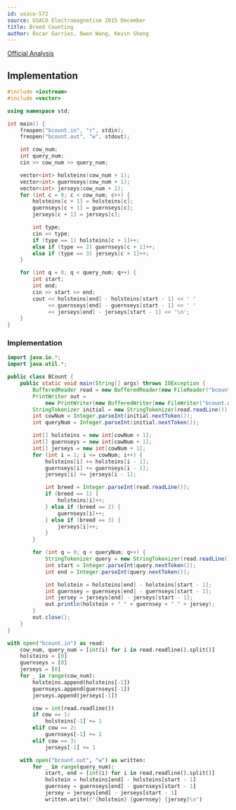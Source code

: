```yaml
---
id: usaco-572
source: USACO Electromagnetism 2015 December
title: Breed Counting
author: Óscar Garries, Owen Wang, Kevin Sheng
---
```


[Official Analysis](http://www.usaco.org/current/data/sol_bcount_electromagnetism_dec15.html)

<LanguageSection>
<CPPSection>

## Implementation

```cpp
#include <iostream>
#include <vector>

using namespace std;

int main() {
	freopen("bcount.in", "r", stdin);
	freopen("bcount.out", "w", stdout);

	int cow_num;
	int query_num;
	cin >> cow_num >> query_num;

	vector<int> holsteins(cow_num + 1);
	vector<int> guernseys(cow_num + 1);
	vector<int> jerseys(cow_num + 1);
	for (int c = 0; c < cow_num; c++) {
		holsteins[c + 1] = holsteins[c];
		guernseys[c + 1] = guernseys[c];
		jerseys[c + 1] = jerseys[c];

		int type;
		cin >> type;
		if (type == 1) holsteins[c + 1]++;
		else if (type == 2) guernseys[c + 1]++;
		else if (type == 3) jerseys[c + 1]++;
	}

	for (int q = 0; q < query_num; q++) {
		int start;
		int end;
		cin >> start >> end;
		cout << holsteins[end] - holsteins[start - 1] << ' '
		     << guernseys[end] - guernseys[start - 1] << ' '
		     << jerseys[end] - jerseys[start - 1] << '\n';
	}
}
```

</CPPSection>
<JavaSection>

### Implementation

```java
import java.io.*;
import java.util.*;

public class BCount {
	public static void main(String[] args) throws IOException {
		BufferedReader read = new BufferedReader(new FileReader("bcount.in"));
		PrintWriter out =
		    new PrintWriter(new BufferedWriter(new FileWriter("bcount.out")));
		StringTokenizer initial = new StringTokenizer(read.readLine());
		int cowNum = Integer.parseInt(initial.nextToken());
		int queryNum = Integer.parseInt(initial.nextToken());

		int[] holsteins = new int[cowNum + 1];
		int[] guernseys = new int[cowNum + 1];
		int[] jerseys = new int[cowNum + 1];
		for (int i = 1; i <= cowNum; i++) {
			holsteins[i] += holsteins[i - 1];
			guernseys[i] += guernseys[i - 1];
			jerseys[i] += jerseys[i - 1];

			int breed = Integer.parseInt(read.readLine());
			if (breed == 1) {
				holsteins[i]++;
			} else if (breed == 2) {
				guernseys[i]++;
			} else if (breed == 3) {
				jerseys[i]++;
			}
		}

		for (int q = 0; q < queryNum; q++) {
			StringTokenizer query = new StringTokenizer(read.readLine());
			int start = Integer.parseInt(query.nextToken());
			int end = Integer.parseInt(query.nextToken());

			int holstein = holsteins[end] - holsteins[start - 1];
			int guernsey = guernseys[end] - guernseys[start - 1];
			int jersey = jerseys[end] - jerseys[start - 1];
			out.println(holstein + " " + guernsey + " " + jersey);
		}
		out.close();
	}
}
```

</JavaSection>
<PySection>

```py
with open("bcount.in") as read:
	cow_num, query_num = [int(i) for i in read.readline().split()]
	holsteins = [0]
	guernseys = [0]
	jerseys = [0]
	for _ in range(cow_num):
		holsteins.append(holsteins[-1])
		guernseys.append(guernseys[-1])
		jerseys.append(jerseys[-1])

		cow = int(read.readline())
		if cow == 1:
			holsteins[-1] += 1
		elif cow == 2:
			guernseys[-1] += 1
		elif cow == 3:
			jerseys[-1] += 1

	with open("bcount.out", "w") as written:
		for _ in range(query_num):
			start, end = [int(i) for i in read.readline().split()]
			holstein = holsteins[end] - holsteins[start - 1]
			guernsey = guernseys[end] - guernseys[start - 1]
			jersey = jerseys[end] - jerseys[start - 1]
			written.write(f"{holstein} {guernsey} {jersey}\n")
```

</PySection>
</LanguageSection>
